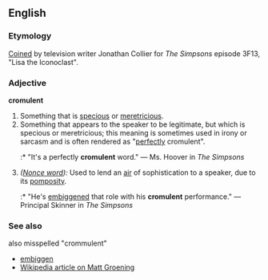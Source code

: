 ==English==
===Etymology===
[[Coin]]ed by television writer Jonathan Collier for ''The Simpsons'' episode 3F13, "Lisa the Iconoclast".

===Adjective===
'''cromulent'''

# Something that is [[specious]] or [[meretricious]].
# Something that appears to the speaker to be legitimate, but which is specious or meretricious; this meaning is sometimes used in irony or sarcasm and is often rendered as "[[perfect]]ly cromulent".
#:* "It's a perfectly '''cromulent''' word." — Ms. Hoover in ''The Simpsons''
# ''([[Nonce word]]):'' Used to lend an [[air]] of sophistication to a speaker, due to its [[pompous|pomposity]].
#:* "He's [[embiggen]]ed that role with his '''cromulent''' performance." — Principal Skinner in ''The Simpsons''

===See also===
also misspelled "crommulent"
*[[embiggen]]
*[[w:Matt Groening|Wikipedia article on Matt Groening]]